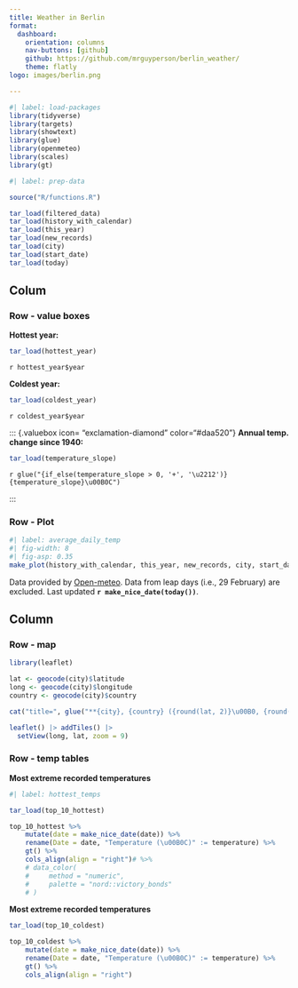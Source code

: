 ```yaml
---
title: Weather in Berlin
format: 
  dashboard:
    orientation: columns
    nav-buttons: [github]
    github: https://github.com/mrguyperson/berlin_weather/
    theme: flatly
logo: images/berlin.png

---
```


```r
#| label: load-packages
library(tidyverse)
library(targets)
library(showtext)
library(glue)
library(openmeteo)
library(scales)
library(gt)
```


```r
#| label: prep-data

source("R/functions.R")

tar_load(filtered_data)
tar_load(history_with_calendar)
tar_load(this_year)
tar_load(new_records)
tar_load(city)
tar_load(start_date)
tar_load(today)


```

## Colum {width="80%"}

### Row - value boxes {height="20%"}
::: {.valuebox icon="fire" color="#d7191c"}
**Hottest year:**
```r
tar_load(hottest_year)
```

`r hottest_year$year`

:::

::: {.valuebox icon="thermometer-snow" color="#2c7bb6"}
**Coldest year:**
```r
tar_load(coldest_year)
```

`r coldest_year$year`

:::

::: {.valuebox icon= "exclamation-diamond" color="#daa520"}
**Annual temp. change since 1940:**

```r
tar_load(temperature_slope)
```


`r glue("{if_else(temperature_slope > 0, '+', '\u2212')}{temperature_slope}\u00B0C")`

:::

### Row - Plot {height="80%"}

::: {.card title="**Daily temperatures in Berlin since 1 Jan, 1940**"}


```r
#| label: average_daily_temp
#| fig-width: 8
#| fig-asp: 0.35
make_plot(history_with_calendar, this_year, new_records, city, start_date, today)
```
Data provided by [Open-meteo](https://open-meteo.com/).
Data from leap days (i.e., 29 February) are excluded.
Last updated **`r make_nice_date(today())`**.

:::

## Column

### Row - map
``` r
library(leaflet)

lat <- geocode(city)$latitude
long <- geocode(city)$longitude
country <- geocode(city)$country

cat("title=", glue("**{city}, {country} ({round(lat, 2)}\u00B0, {round(long,2)}\u00B0)**"))

leaflet() |> addTiles() |> 
  setView(long, lat, zoom = 9)
```

### Row - temp tables {.tabset height="60%"}

::: {.card title="10 hottest"}
**Most extreme recorded temperatures**
``` r
#| label: hottest_temps

tar_load(top_10_hottest)

top_10_hottest %>%
    mutate(date = make_nice_date(date)) %>%
    rename(Date = date, "Temperature (\u00B0C)" := temperature) %>%
    gt() %>%
    cols_align(align = "right")# %>%
    # data_color(
    #     method = "numeric",
    #     palette = "nord::victory_bonds"
    # )


```

:::

::: {.card title="10 coldest"}
**Most extreme recorded temperatures**
```r

tar_load(top_10_coldest)

top_10_coldest %>%
    mutate(date = make_nice_date(date)) %>%
    rename(Date = date, "Temperature (\u00B0C)" := temperature) %>%
    gt() %>%
    cols_align(align = "right")

```

:::